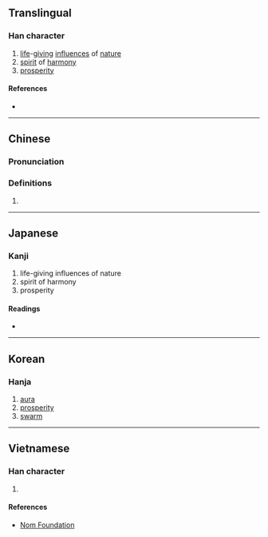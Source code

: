{{also|氲}}
{{character info/new}}
==Translingual==

===Han character===
{{Han char|rn=84|rad=气|as=10|sn=14|four=80117|canj=ONWOT|ids=⿹气𥁕}}

# [[life]]-[[giving]] [[influence]]s of [[nature]]
# [[spirit]] of [[harmony]]
# [[prosperity]]

====References====
* {{Han ref|kx=0600.030|dkj=17075|dj=0992.060|hdz=32013.090|uh=6C33|ud=27699|bh=BA72|bd=47730}}

----

==Chinese==
{{zh-forms|s=氲}}

===Pronunciation===
{{zh-pron
|m=yūn
|c=wan1
|mc=y
|cat=n
}}

===Definitions===
{{zh-hanzi}}

# {{zh-only|氤氳}}

----

==Japanese==

===Kanji===
{{ja-kanji|grade=|rs=气10}}

# life-giving influences of nature
# spirit of harmony
# prosperity

====Readings====
* {{ja-readings|on=[[うん]] (un)|kun=[[さかん]] (sakan)}}

----

==Korean==

===Hanja===
{{ko-hanja|hangeul=온|eumhun=|rv=on|mr=on|y=on}}

# [[aura]]
# [[prosperity]]
# [[swarm]]

----

==Vietnamese==

===Han character===
{{vi-readings|rs=气10|hanviet=[[giầm]], [[rầm]]}}

# {{defn|lang=vi|sort=气10}}

====References====
* [http://nomfoundation.org/common/nom_details.php?codepoint=6c33 Nom Foundation]